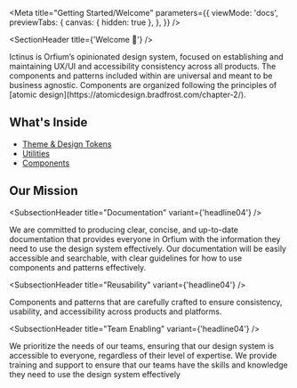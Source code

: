 
<Meta
  title="Getting Started/Welcome"
  parameters={{
    viewMode: 'docs',
    previewTabs: {
      canvas: { hidden: true },
    },
  }}
/>

<SectionHeader title={'Welcome 👋'} />

<p>
  Ictinus is Orfium’s opinionated design system, focused on establishing and maintaining UX/UI and
  accessibility consistency across all products. The components and patterns included within are
  universal and meant to be business agnostic. Components are organized following the principles of
  [atomic design](https://atomicdesign.bradfrost.com/chapter-2/).
</p>

## What's Inside

- [Theme & Design Tokens](../?path=/docs/foundations-theme--overview)
- [Utilities](../?path=/docs/utilities-theme-utilities--overview)
- [Components](../?path=/docs/updated-components-avatar-avatar--overview)

## Our Mission

<SubsectionHeader title="Documentation" variant={'headline04'} />

We are committed to producing clear, concise, and up-to-date documentation that provides everyone in
Orfium with the information they need to use the design system effectively. Our documentation will be
easily accessible and searchable, with clear guidelines for how to use components and patterns effectively.

<SubsectionHeader title="Reusability" variant={'headline04'} />

Components and patterns that are carefully crafted to ensure consistency, usability, and accessibility
across products and platforms.

<SubsectionHeader title="Team Enabling" variant={'headline04'} />

We prioritize the needs of our teams, ensuring that our design system is accessible to everyone, regardless of their level of expertise. We provide training and support to ensure that our teams have the skills and knowledge they need to use the design system effectively

<br />
<br />
